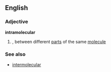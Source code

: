 ==English==
===Adjective===
'''intramolecular'''
#{{chemistry}},{{physics}} between different [[part]]s of the same [[molecule]]
===See also===
*[[intermolecular]]
